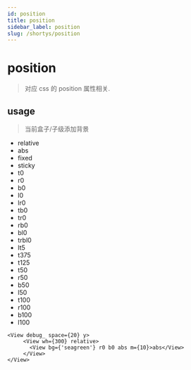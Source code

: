 ```yaml
---
id: position
title: position
sidebar_label: position
slug: /shortys/position
---
```


# position

> 对应 css 的 position 属性相关.

## usage

> 当前盒子/子级添加背景

- relative
- abs
- fixed
- sticky
- t0
- r0
- b0
- l0
- lr0
- tb0
- tr0
- rb0
- bl0
- trbl0
- lt5
- t375
- t125
- t50
- r50
- b50
- l50
- t100
- r100
- b100
- l100

```tsx live
<View debug_ space={20} y>
     <View wh={300} relative>
       <View bg={'seagreen'} r0 b0 abs m={10}>abs</View>
     </View>
</View>
```
